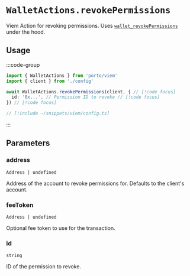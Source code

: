 # `WalletActions.revokePermissions`

Viem Action for revoking permissions. Uses [`wallet_revokePermissions`](/sdk/rpc/wallet_revokePermissions) under the hood.

## Usage

:::code-group

```ts twoslash [example.ts]
import { WalletActions } from 'porto/viem'
import { client } from './config'

await WalletActions.revokePermissions(client, { // [!code focus]
  id: '0x...', // Permission ID to revoke // [!code focus]
}) // [!code focus]
```

```ts twoslash [config.ts] filename="config.ts"
// [!include ~/snippets/viem/config.ts]
```

:::

## Parameters

### address

`Address | undefined`

Address of the account to revoke permissions for. Defaults to the client's account.

### feeToken

`Address | undefined`

Optional fee token to use for the transaction.

### id

`string`

ID of the permission to revoke.
